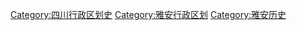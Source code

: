 [[Category:四川行政区划史|Category:四川行政区划史]]
[[Category:雅安行政区划|Category:雅安行政区划]]
[[Category:雅安历史|Category:雅安历史]]